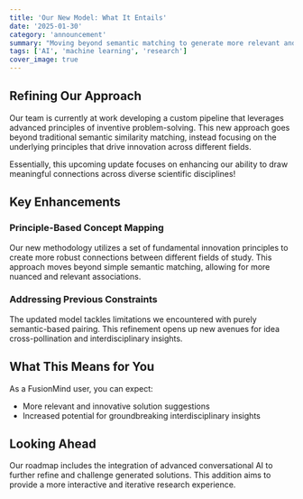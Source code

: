 ```yaml
---
title: 'Our New Model: What It Entails'
date: '2025-01-30'
category: 'announcement'
summary: "Moving beyond semantic matching to generate more relevant and innovative solutions"
tags: ['AI', 'machine learning', 'research']
cover_image: true
---
```


## Refining Our Approach

Our team is currently at work developing a custom pipeline that leverages advanced principles of inventive problem-solving. This new approach goes beyond traditional semantic similarity matching, instead focusing on the underlying principles that drive innovation across different fields.

Essentially, this upcoming update focuses on enhancing our ability to draw meaningful connections across diverse scientific disciplines!

## Key Enhancements

### Principle-Based Concept Mapping

Our new methodology utilizes a set of fundamental innovation principles to create more robust connections between different fields of study. This approach moves beyond simple semantic matching, allowing for more nuanced and relevant associations.

### Addressing Previous Constraints

The updated model tackles limitations we encountered with purely semantic-based pairing. This refinement opens up new avenues for idea cross-pollination and interdisciplinary insights.

## What This Means for You

As a FusionMind user, you can expect:

- More relevant and innovative solution suggestions
- Increased potential for groundbreaking interdisciplinary insights

## Looking Ahead

Our roadmap includes the integration of advanced conversational AI to further refine and challenge generated solutions. This addition aims to provide a more interactive and iterative research experience.

